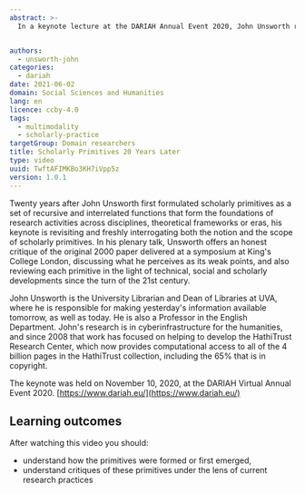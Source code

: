 ```yaml
---
abstract: >-
  In a keynote lecture at the DARIAH Annual Event 2020, John Unsworth revisited his seminal concept of scholarly primitives as the foundation of research activities across disciplines, theoretical frameworks or eras.


authors:
  - unsworth-john
categories:
  - dariah
date: 2021-06-02
domain: Social Sciences and Humanities
lang: en
licence: ccby-4.0
tags:
  - multimodality
  - scholarly-practice
targetGroup: Domain researchers
title: Scholarly Primitives 20 Years Later
type: video
uuid: TwftAFIMKBo3KH7iVpp5z
version: 1.0.1
---
```


Twenty years after John Unsworth first formulated scholarly primitives as a set of recursive and interrelated functions that form the foundations of research activities across disciplines, theoretical frameworks or eras, his keynote is revisiting and freshly interrogating both the notion and the scope of scholarly primitives. In his plenary talk, Unsworth offers an honest critique of the original 2000 paper delivered at a symposium at King's College London, discussing what he perceives as its weak points, and also reviewing each primitive in the light of technical, social and scholarly developments since the turn of the 21st century.

John Unsworth is the University Librarian and Dean of Libraries at UVA, where he is responsible for making yesterday's information available tomorrow, as well as today. He is also a Professor in the English Department. John's research is in cyberinfrastructure for the humanities, and since 2008 that work has focused on helping to develop the HathiTrust Research Center, which now provides computational access to all of the 4 billion pages in the HathiTrust collection, including the 65% that is in copyright.

The keynote was held on November 10, 2020, at the DARIAH Virtual Annual Event 2020. [https://www.dariah.eu/](https://www.dariah.eu/)

## Learning outcomes

After watching this video you should:

* understand how the primitives were formed or first emerged,
* understand critiques of these primitives under the lens of current research practices

<VideoCard title="Click to view" subtitle="Scholarly Primitives 20 Years Later" id="XyruWlLDvlc" image="images/john-unsworth-keynote.png" />
